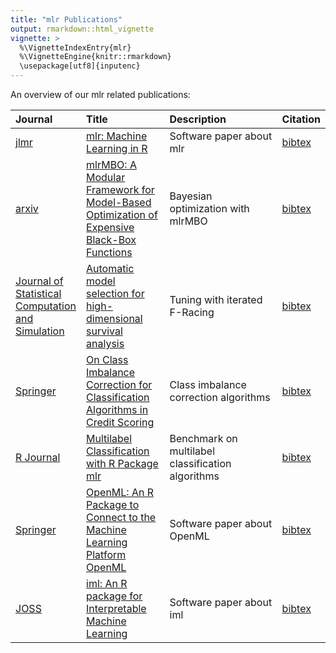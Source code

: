 ```yaml
---
title: "mlr Publications"
output: rmarkdown::html_vignette
vignette: >
  %\VignetteIndexEntry{mlr}
  %\VignetteEngine{knitr::rmarkdown}
  \usepackage[utf8]{inputenc}
---
```


An overview of our mlr related publications:

| Journal | Title | Description | Citation |
|:--------|:----------------------|:-----------------------------------|:---------|
| [jlmr](https://www.jmlr.org/) | [mlr: Machine Learning in R](https://jmlr.org/papers/v17/15-066.html) | Software paper about mlr|[bibtex](http://www.jmlr.org/papers/v17/15-066.bib) |
| [arxiv](https://arxiv.org/) | [mlrMBO: A Modular Framework for Model-Based Optimization of Expensive Black-Box Functions](https://arxiv.org/abs/1703.03373) | Bayesian optimization with mlrMBO|[bibtex](https://arxiv2bibtex.org/?q=https%3A%2F%2Farxiv.org%2Fabs%2F1703.03373&format=bibtex) |
| [Journal of Statistical Computation and Simulation](https://www.tandfonline.com/toc/gscs20/current) | [Automatic model selection for high-dimensional survival analysis](https://www.tandfonline.com/doi/abs/10.1080/00949655.2014.929131) | Tuning with iterated F-Racing| [bibtex](https://www.tandfonline.com/action/showCitFormats?doi=10.1080%2F00949655.2014.929131) |
| [Springer](https://link.springer.com/) | [On Class Imbalance Correction for Classification Algorithms in Credit Scoring](https://link.springer.com/chapter/10.1007%2F978-3-319-28697-6_6) | Class imbalance correction algorithms | [bibtex](https://citation-needed.springer.com/v2/references/10.1007/978-3-319-28697-6_6?format=bibtex&flavour=citation) |
| [R Journal](https://journal.r-project.org/) | [Multilabel Classification with R Package mlr](https://journal.r-project.org/archive/2017/RJ-2017-012/RJ-2017-012.pdf) | Benchmark on multilabel classification algorithms | [bibtex](https://journal.r-project.org/archive/2017/RJ-2017-012/) |
| [Springer](https://link.springer.com/) | [OpenML: An R Package to Connect to the Machine Learning Platform OpenML](https://link.springer.com/article/10.1007/s00180-017-0742-2) | Software paper about OpenML | [bibtex](https://citation-needed.springer.com/v2/references/10.1007/s00180-017-0742-2?format=bibtex&flavour=citation) |
| [JOSS](http://joss.theoj.org/) | [iml: An R package for Interpretable Machine Learning](http://joss.theoj.org/papers/9e8466400de93f5aabfb999f23db5072) | Software paper about iml | [bibtex](https://www.doi2bib.org/bib/https%3A%2F%2Fdoi.org%2F10.21105%2Fjoss.00786) |
